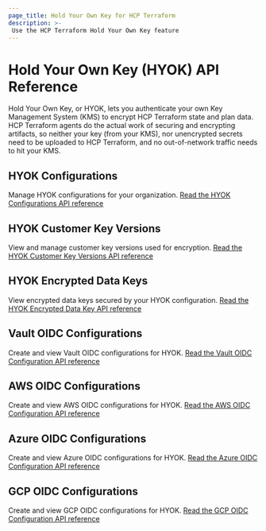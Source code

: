 ```yaml
---
page_title: Hold Your Own Key for HCP Terraform
description: >-
 Use the HCP Terraform Hold Your Own Key feature
---
```


# Hold Your Own Key (HYOK) API Reference
Hold Your Own Key, or HYOK, lets you authenticate your own Key Management System (KMS) to encrypt HCP Terraform state and plan data. HCP Terraform agents do the actual work of securing and encrypting artifacts, so neither your key (from your KMS), nor unencrypted secrets need to be uploaded to HCP Terraform, and no out-of-network traffic needs to hit your KMS.

## HYOK Configurations
Manage HYOK configurations for your organization.
[Read the HYOK Configurations API reference](/terraform/cloud-docs/api-docs/hyok-configurations)

## HYOK Customer Key Versions
View and manage customer key versions used for encryption.
[Read the HYOK Customer Key Versions API reference](/terraform/cloud-docs/api-docs/hyok-customer-key-versions)

## HYOK Encrypted Data Keys
View encrypted data keys secured by your HYOK configuration.
[Read the HYOK Encrypted Data Key API reference](/terraform/cloud-docs/api-docs/hyok-encrypted-data-keys)

## Vault OIDC Configurations
Create and view Vault OIDC configurations for HYOK.
[Read the Vault OIDC Configuration API reference](/terraform/cloud-docs/api-docs/vault-oidc-configurations)

## AWS OIDC Configurations
Create and view AWS OIDC configurations for HYOK.
[Read the AWS OIDC Configuration API reference](/terraform/cloud-docs/api-docs/aws-oidc-configurations)

## Azure OIDC Configurations
Create and view Azure OIDC configurations for HYOK.
[Read the Azure OIDC Configuration API reference](/terraform/cloud-docs/api-docs/azure-oidc-configurations)

## GCP OIDC Configurations
Create and view GCP OIDC configurations for HYOK.
[Read the GCP OIDC Configuration API reference](/terraform/cloud-docs/api-docs/gcp-oidc-configurations)
